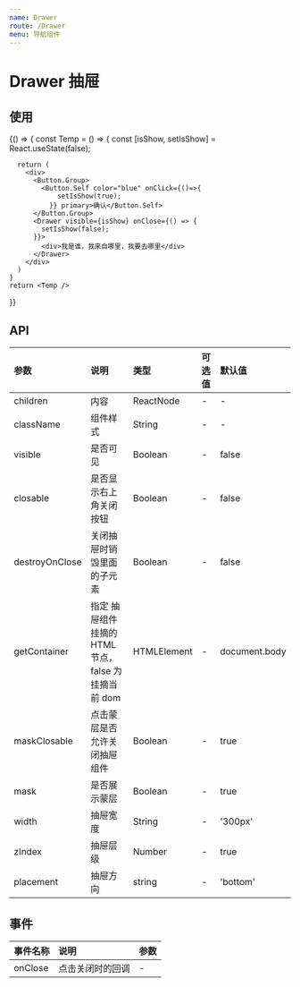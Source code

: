 ```yaml
---
name: Drawer
route: /Drawer
menu: 导航组件
---
```



# Drawer 抽屉

## 使用
<Playground>
  {() => {
    const Temp = () => {
      const [isShow, setIsShow] = React.useState(false);

      return (
        <div>
          <Button.Group>
            <Button.Self color="blue" onClick={()=>{
                setIsShow(true);
              }} primary>确认</Button.Self>
          </Button.Group>
          <Drawer visible={isShow} onClose={() => {
            setIsShow(false);
          }}>
            <div>我是谁，我来自哪里，我要去哪里</div>
          </Drawer>
        </div>
      )
    }
    return <Temp />
  }}
</Playground>


## API
| 参数 | 说明 | 类型 | 可选值 | 默认值 |
| :--- | :--- | :--- | :--- | :--- |
| children | 内容 | ReactNode | - | - |
| className | 组件样式 | String | - | - |
| visible | 是否可见 | Boolean | - | false | 
| closable | 是否显示右上角关闭按钮 | Boolean | - | false |
| destroyOnClose | 关闭抽屉时销毁里面的子元素 | Boolean | - | false |
| getContainer | 指定 抽屉组件 挂摘的HTML 节点， false 为挂摘当前 dom | HTMLElement | - | document.body |
| maskClosable | 点击蒙层是否允许关闭抽屉组件 | Boolean | - | true |
| mask | 是否展示蒙层 | Boolean | - | true |
| width | 抽屉宽度 | String | - | '300px' |
| zIndex | 抽屉层级 | Number | - | true |
| placement | 抽屉方向 | string | - | 'bottom' |


## 事件
| 事件名称 | 说明 | 参数 |
| :--- | :--- | :--- |
| onClose | 点击关闭时的回调 | - |